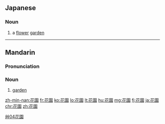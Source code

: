 ==Japanese==
{{ja-kanjitab|花|園}}

===Noun===
{{ja-noun|k|hira=はなぞの|rom=hanazono}}

# a [[flower]] [[garden]]

----

==Mandarin==
{{zh-hanzi-box|[[花园]]|[[花]][[園]]}}

===Pronunciation===
{{Pinyin-IPA|huāyuán}}

===Noun===
{{cmn-noun|t|pin=huāyuán|pint=hua1yuan2|tra=花園|sim=花园}}

# {{context|Elementary Mandarin|lang=cmn}} [[garden]]

[[Category:cmn:Horticulture|艸04花園]]

[[zh-min-nan:花園]]
[[fr:花園]]
[[ko:花園]]
[[lo:花園]]
[[lt:花園]]
[[hu:花園]]
[[mg:花園]]
[[fj:花園]]
[[ja:花園]]
[[chr:花園]]
[[zh:花園]]